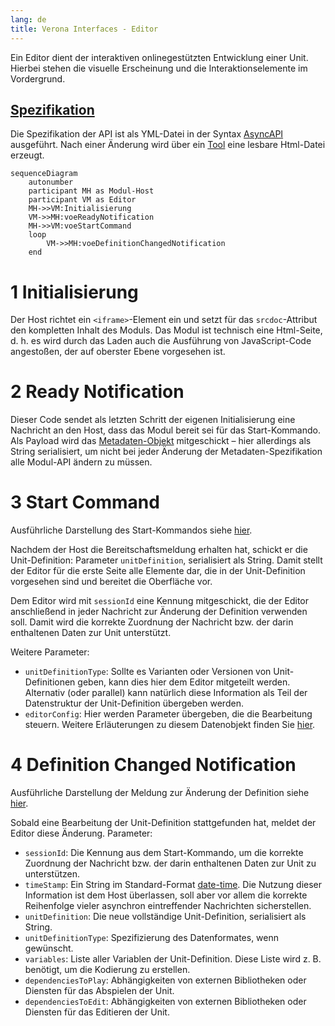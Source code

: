 ```yaml
---
lang: de
title: Verona Interfaces - Editor
---
```


Ein Editor dient der interaktiven onlinegestützten Entwicklung einer Unit. Hierbei stehen die visuelle Erscheinung und die Interaktionselemente im Vordergrund.

::: {.callout-note}
## [Spezifikation](https://verona-interfaces.github.io/editor/)

Die Spezifikation der API ist als YML-Datei in der Syntax [AsyncAPI](https://www.asyncapi.com/de) ausgeführt. Nach einer Änderung wird über ein [Tool](https://www.asyncapi.com/tools/generator) eine lesbare Html-Datei erzeugt.
:::

```mermaid
sequenceDiagram
    autonumber
    participant MH as Modul-Host
    participant VM as Editor
    MH->>VM:Initialisierung
    VM->>MH:voeReadyNotification
    MH->>VM:voeStartCommand
    loop
        VM->>MH:voeDefinitionChangedNotification
    end
```

# 1 Initialisierung

Der Host richtet ein `<iframe>`-Element ein und setzt für das `srcdoc`-Attribut den kompletten Inhalt des Moduls. Das Modul ist technisch eine Html-Seite, d. h. es wird durch das Laden auch die Ausführung von JavaScript-Code angestoßen, der auf oberster Ebene vorgesehen ist.

# 2 Ready Notification

Dieser Code sendet als letzten Schritt der eigenen Initialisierung eine Nachricht an den Host, dass das Modul bereit sei für das Start-Kommando. Als Payload wird das [Metadaten-Objekt](../intro/metadata.qmd) mitgeschickt -- hier allerdings als String serialisiert, um nicht bei jeder Änderung der Metadaten-Spezifikation alle Modul-API ändern zu müssen.

# 3 Start Command

::: {.callout-tip}
Ausführliche Darstellung des Start-Kommandos siehe [hier](voeStartCommand.qmd).
:::

Nachdem der Host die Bereitschaftsmeldung erhalten hat, schickt er die Unit-Definition: Parameter `unitDefinition`, serialisiert als String. Damit stellt der Editor für die erste Seite alle Elemente dar, die in der Unit-Definition vorgesehen sind und bereitet die Oberfläche vor.

Dem Editor wird mit `sessionId` eine Kennung mitgeschickt, die der Editor anschließend in jeder Nachricht zur Änderung der Definition verwenden soll. Damit wird die korrekte Zuordnung der Nachricht bzw. der darin enthaltenen Daten zur Unit unterstützt.

Weitere Parameter:

* `unitDefinitionType`: Sollte es Varianten oder Versionen von Unit-Definitionen geben, kann dies hier dem Editor mitgeteilt werden. Alternativ (oder parallel) kann natürlich diese Information als Teil der Datenstruktur der Unit-Definition übergeben werden.
* `editorConfig`: Hier werden Parameter übergeben, die die Bearbeitung steuern. Weitere Erläuterungen zu diesem Datenobjekt finden Sie [hier](voeStartCommand.qmd).
 
# 4 Definition Changed Notification

::: {.callout-tip}
Ausführliche Darstellung der Meldung zur Änderung der Definition siehe [hier](voeDefinitionChangedNotification.qmd).
:::

Sobald eine Bearbeitung der Unit-Definition stattgefunden hat, meldet der Editor diese Änderung. Parameter:

* `sessionId`: Die Kennung aus dem Start-Kommando, um die korrekte Zuordnung der Nachricht bzw. der darin enthaltenen Daten zur Unit zu unterstützen.
* `timeStamp`: Ein String im Standard-Format [date-time](https://tc39.es/ecma262/multipage/numbers-and-dates.html#sec-date-time-string-format). Die Nutzung dieser Information ist dem Host überlassen, soll aber vor allem die korrekte Reihenfolge vieler asynchron eintreffender Nachrichten sicherstellen.
* `unitDefinition`: Die neue vollständige Unit-Definition, serialisiert als String.
* `unitDefinitionType`: Spezifizierung des Datenformates, wenn gewünscht.
* `variables`: Liste aller Variablen der Unit-Definition. Diese Liste wird z. B. benötigt, um die Kodierung zu erstellen.
* `dependenciesToPlay`: Abhängigkeiten von externen Bibliotheken oder Diensten für das Abspielen der Unit.
* `dependenciesToEdit`: Abhängigkeiten von externen Bibliotheken oder Diensten für das Editieren der Unit.
